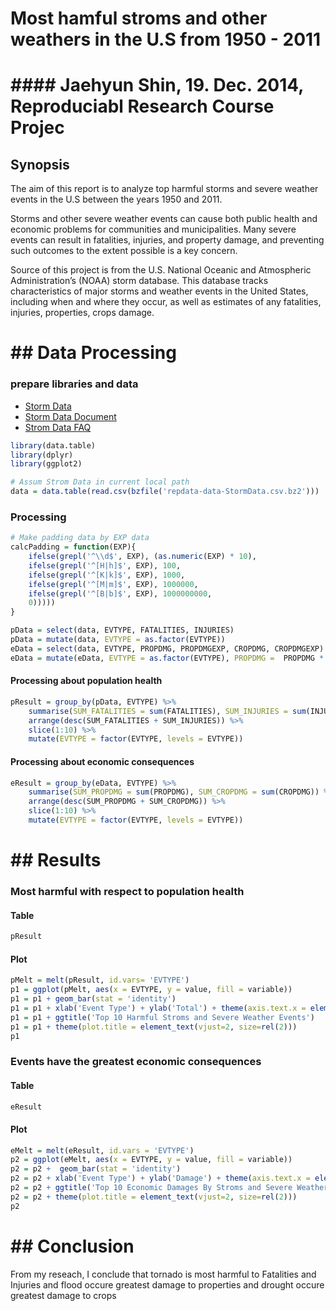 # Most hamful stroms and other weathers in the U.S from 1950 - 2011

#### Jaehyun Shin, 19. Dec. 2014, Reproduciabl Research Course Projec
======

## Synopsis
The aim of this report is to analyze top harmful storms and severe weather events in the U.S between the years 1950 and 2011. 

Storms and other severe weather events can cause both public health and economic problems for communities and municipalities. Many severe events can result in fatalities, injuries, and property damage, and preventing such outcomes to the extent possible is a key concern.

Source of this project is from the U.S. National Oceanic and Atmospheric Administration's (NOAA) storm database. This database tracks characteristics of major storms and weather events in the United States, including when and where they occur, as well as estimates of any fatalities, injuries, properties, crops damage.

## Data Processing
======
### prepare libraries and data  
* [Storm Data](https://d396qusza40orc.cloudfront.net/repdata%2Fdata%2FStormData.csv.bz2)
* [Storm Data Document](https://d396qusza40orc.cloudfront.net/repdata%2Fpeer2_doc%2Fpd01016005curr.pdf)
* [Strom Data FAQ](https://d396qusza40orc.cloudfront.net/repdata%2Fpeer2_doc%2FNCDC%20Storm%20Events-FAQ%20Page.pdf)
```r
library(data.table)
library(dplyr)
library(ggplot2)

# Assum Strom Data in current local path
data = data.table(read.csv(bzfile('repdata-data-StormData.csv.bz2')))
```

### Processing
```r

# Make padding data by EXP data
calcPadding = function(EXP){
    ifelse(grepl('^\\d$', EXP), (as.numeric(EXP) * 10),
	ifelse(grepl('^[H|h]$', EXP), 100,
	ifelse(grepl('^[K|k]$', EXP), 1000,
	ifelse(grepl('^[M|m]$', EXP), 1000000,
	ifelse(grepl('^[B|b]$', EXP), 1000000000,
	0)))))
}

pData = select(data, EVTYPE, FATALITIES, INJURIES)
pData = mutate(data, EVTYPE = as.factor(EVTYPE))
eData = select(data, EVTYPE, PROPDMG, PROPDMGEXP, CROPDMG, CROPDMGEXP)
eData = mutate(eData, EVTYPE = as.factor(EVTYPE), PROPDMG =  PROPDMG * calcPadding(PROPDMGEXP), CROPDMG = CROPDMG * calcPadding(CROPDMGEXP))
```

#### Processing about population health
```r
pResult = group_by(pData, EVTYPE) %>%
	summarise(SUM_FATALITIES = sum(FATALITIES), SUM_INJURIES = sum(INJURIES)) %>%
	arrange(desc(SUM_FATALITIES + SUM_INJURIES)) %>%
	slice(1:10) %>%
	mutate(EVTYPE = factor(EVTYPE, levels = EVTYPE))
```

#### Processing about economic consequences
```r
eResult = group_by(eData, EVTYPE) %>%
	summarise(SUM_PROPDMG = sum(PROPDMG), SUM_CROPDMG = sum(CROPDMG)) %>%
	arrange(desc(SUM_PROPDMG + SUM_CROPDMG)) %>%
	slice(1:10) %>%
	mutate(EVTYPE = factor(EVTYPE, levels = EVTYPE))
```
  
## Results
======
### Most harmful with respect to population health

#### Table
```r
pResult
```

#### Plot
```r
pMelt = melt(pResult, id.vars= 'EVTYPE')
p1 = ggplot(pMelt, aes(x = EVTYPE, y = value, fill = variable))
p1 = p1 + geom_bar(stat = 'identity')
p1 = p1 + xlab('Event Type') + ylab('Total') + theme(axis.text.x = element_text(angle = 45, hjust = 1))
p1 = p1 + ggtitle('Top 10 Harmful Stroms and Severe Weather Events')
p1 = p1 + theme(plot.title = element_text(vjust=2, size=rel(2)))
p1
```

### Events have the greatest economic consequences

#### Table
```r
eResult
```

#### Plot

```r
eMelt = melt(eResult, id.vars = 'EVTYPE')
p2 = ggplot(eMelt, aes(x = EVTYPE, y = value, fill = variable))
p2 = p2 +  geom_bar(stat = 'identity')
p2 = p2 + xlab('Event Type') + ylab('Damage') + theme(axis.text.x = element_text(angle = 45, hjust = 1))
p2 = p2 + ggtitle('Top 10 Economic Damages By Stroms and Severe Weather Events')
p2 = p2 + theme(plot.title = element_text(vjust=2, size=rel(2)))
p2
```

## Conclusion
======
From my reseach, I conclude that tornado is most harmful to Fatalities and Injuries and flood occure greatest damage to properties and drought occure greatest damage to crops
